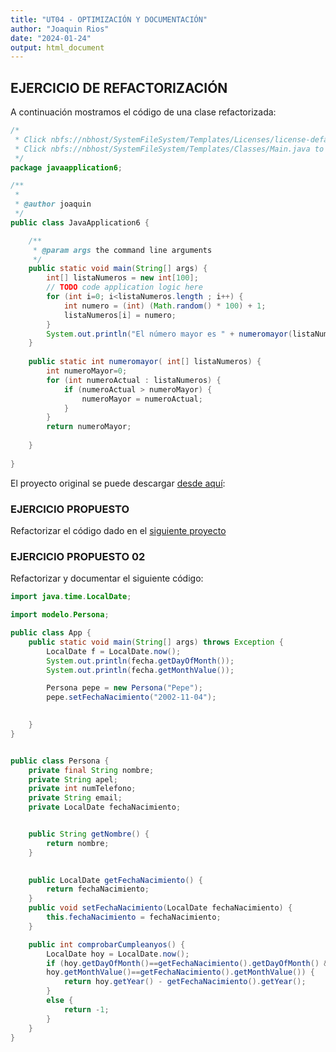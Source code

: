 ```yaml
---
title: "UT04 - OPTIMIZACIÓN Y DOCUMENTACIÓN"
author: "Joaquin Rios"
date: "2024-01-24"
output: html_document
---
```


## EJERCICIO DE REFACTORIZACIÓN

A continuación mostramos el código de una clase refactorizada:

```java
/*
 * Click nbfs://nbhost/SystemFileSystem/Templates/Licenses/license-default.txt to change this license
 * Click nbfs://nbhost/SystemFileSystem/Templates/Classes/Main.java to edit this template
 */
package javaapplication6;

/**
 *
 * @author joaquin
 */
public class JavaApplication6 {

    /**
     * @param args the command line arguments
     */
    public static void main(String[] args) {
        int[] listaNumeros = new int[100];
        // TODO code application logic here
        for (int i=0; i<listaNumeros.length ; i++) {
            int numero = (int) (Math.random() * 100) + 1;
            listaNumeros[i] = numero;            
        }
        System.out.println("El número mayor es " + numeromayor(listaNumeros));
    }
    
    public static int numeromayor( int[] listaNumeros) {
        int numeroMayor=0;
        for (int numeroActual : listaNumeros) {
            if (numeroActual > numeroMayor) {
                numeroMayor = numeroActual;
            }
        }
        return numeroMayor;
        
    }
    
}
```

El proyecto original se puede descargar [desde aquí](assets/JavaApplication6.zip):

### EJERCICIO PROPUESTO

Refactorizar el código dado en el [siguiente proyecto](assets/empleado.zip)

### EJERCICIO PROPUESTO 02

Refactorizar y documentar el siguiente código:

```java
import java.time.LocalDate;

import modelo.Persona;

public class App {
    public static void main(String[] args) throws Exception {
        LocalDate f = LocalDate.now();
        System.out.println(fecha.getDayOfMonth());
        System.out.println(fecha.getMonthValue());

        Persona pepe = new Persona("Pepe");
        pepe.setFechaNacimiento("2002-11-04");
		

    }
}


public class Persona {
    private final String nombre;
    private String apel; 
    private int numTelefono;
    private String email;
    private LocalDate fechaNacimiento;


    public String getNombre() {
        return nombre;
    }

   
    public LocalDate getFechaNacimiento() {
        return fechaNacimiento;
    }
    public void setFechaNacimiento(LocalDate fechaNacimiento) {
        this.fechaNacimiento = fechaNacimiento;
    }

    public int comprobarCumpleanyos() {
        LocalDate hoy = LocalDate.now();
        if (hoy.getDayOfMonth()==getFechaNacimiento().getDayOfMonth() &&
        hoy.getMonthValue()==getFechaNacimiento().getMonthValue()) {
            return hoy.getYear() - getFechaNacimiento().getYear();   
        }
        else {
            return -1;
        }
    }
}
```
